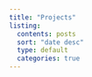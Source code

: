 ```yaml
---
title: "Projects"
listing:
  contents: posts
  sort: "date desc"
  type: default
  categories: true
---
```


